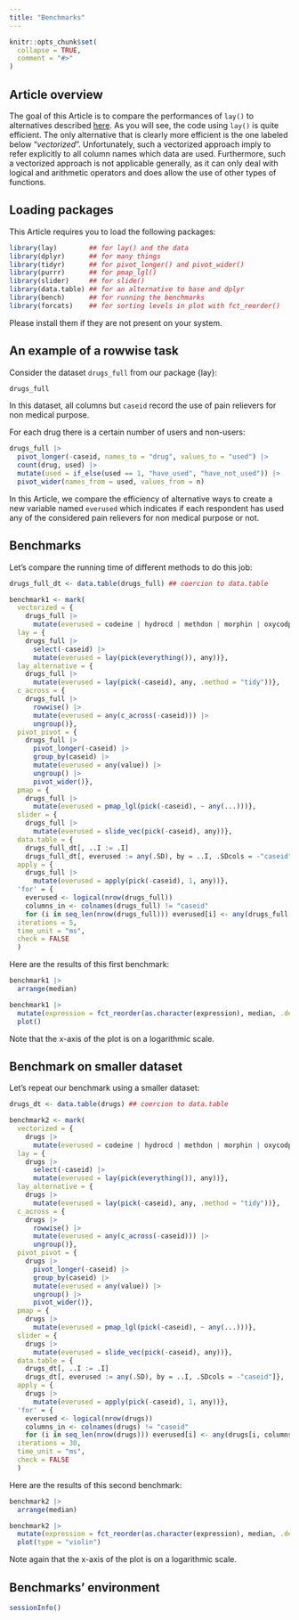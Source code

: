 ```yaml
---
title: "Benchmarks"
---
```


```r
knitr::opts_chunk$set(
  collapse = TRUE,
  comment = "#>"
)
```

## Article overview

The goal of this Article is to compare the performances of `lay()` to alternatives described [here](https://courtiol.github.io/lay/articles/alternatives.html).
As you will see, the code using `lay()` is quite efficient.
The only alternative that is clearly more efficient is the one labeled below "*vectorized*".
Unfortunately, such a vectorized approach imply to refer explicitly to all column names which data are used.
Furthermore, such a vectorized approach is not applicable generally, as it can only deal with logical
and arithmetic operators and does allow the use of other types of functions.


## Loading packages

This Article requires you to load the following packages:

```r
library(lay)        ## for lay() and the data
library(dplyr)      ## for many things
library(tidyr)      ## for pivot_longer() and pivot_wider()
library(purrr)      ## for pmap_lgl()
library(slider)     ## for slide()
library(data.table) ## for an alternative to base and dplyr
library(bench)      ## for running the benchmarks
library(forcats)    ## for sorting levels in plot with fct_reorder()
```

Please install them if they are not present on your system.


## An example of a rowwise task

Consider the dataset `drugs_full` from our package {lay}:
```r
drugs_full
```

In this dataset, all columns but `caseid` record the use of pain relievers for non medical purpose.

For each drug there is a certain number of users and non-users:
```r
drugs_full |>
  pivot_longer(-caseid, names_to = "drug", values_to = "used") |>
  count(drug, used) |>
  mutate(used = if_else(used == 1, "have_used", "have_not_used")) |>
  pivot_wider(names_from = used, values_from = n)
```

In this Article, we compare the efficiency of alternative ways to create a new variable named `everused` which indicates if each respondent has used any of the considered pain relievers for non medical purpose or not.

## Benchmarks

Let's compare the running time of different methods to do this job:

```r
drugs_full_dt <- data.table(drugs_full) ## coercion to data.table

benchmark1 <- mark(
  vectorized = {
    drugs_full |>
      mutate(everused = codeine | hydrocd | methdon | morphin | oxycodp | tramadl | vicolor)},
  lay = {
    drugs_full |>
      select(-caseid) |>
      mutate(everused = lay(pick(everything()), any))},
  lay_alternative = {
    drugs_full |>
      mutate(everused = lay(pick(-caseid), any, .method = "tidy"))},
  c_across = {
    drugs_full |>
      rowwise() |>
      mutate(everused = any(c_across(-caseid))) |>
      ungroup()},
  pivot_pivot = {
    drugs_full |>
      pivot_longer(-caseid) |>
      group_by(caseid) |>
      mutate(everused = any(value)) |>
      ungroup() |>
      pivot_wider()},
  pmap = {
    drugs_full |>
      mutate(everused = pmap_lgl(pick(-caseid), ~ any(...)))},
  slider = {
    drugs_full |>
      mutate(everused = slide_vec(pick(-caseid), any))},
  data.table = {
    drugs_full_dt[, ..I := .I]
    drugs_full_dt[, everused := any(.SD), by = ..I, .SDcols = -"caseid"]},
  apply = {
    drugs_full |>
      mutate(everused = apply(pick(-caseid), 1, any))},
  'for' = {
    everused <- logical(nrow(drugs_full))
    columns_in <- colnames(drugs_full) != "caseid"
    for (i in seq_len(nrow(drugs_full))) everused[i] <- any(drugs_full[i, columns_in])},
  iterations = 5,
  time_unit = "ms",
  check = FALSE
  )
```

Here are the results of this first benchmark:
```r
benchmark1 |>
  arrange(median)
```

```r
benchmark1 |>
  mutate(expression = fct_reorder(as.character(expression), median, .desc = TRUE)) |>
  plot()
```

Note that the x-axis of the plot is on a logarithmic scale.

## Benchmark on smaller dataset

Let's repeat our benchmark using a smaller dataset:

```r
drugs_dt <- data.table(drugs) ## coercion to data.table

benchmark2 <- mark(
  vectorized = {
    drugs |>
      mutate(everused = codeine | hydrocd | methdon | morphin | oxycodp | tramadl | vicolor)},
  lay = {
    drugs |>
      select(-caseid) |>
      mutate(everused = lay(pick(everything()), any))},
  lay_alternative = {
    drugs |>
      mutate(everused = lay(pick(-caseid), any, .method = "tidy"))},
  c_across = {
    drugs |>
      rowwise() |>
      mutate(everused = any(c_across(-caseid))) |>
      ungroup()},
  pivot_pivot = {
    drugs |>
      pivot_longer(-caseid) |>
      group_by(caseid) |>
      mutate(everused = any(value)) |>
      ungroup() |>
      pivot_wider()},
  pmap = {
    drugs |>
      mutate(everused = pmap_lgl(pick(-caseid), ~ any(...)))},
  slider = {
    drugs |>
      mutate(everused = slide_vec(pick(-caseid), any))},
  data.table = {
    drugs_dt[, ..I := .I]
    drugs_dt[, everused := any(.SD), by = ..I, .SDcols = -"caseid"]},
  apply = {
    drugs |>
      mutate(everused = apply(pick(-caseid), 1, any))},
  'for' = {
    everused <- logical(nrow(drugs))
    columns_in <- colnames(drugs) != "caseid"
    for (i in seq_len(nrow(drugs))) everused[i] <- any(drugs[i, columns_in])},
  iterations = 30,
  time_unit = "ms",
  check = FALSE
  )
```

Here are the results of this second benchmark:
```r
benchmark2 |>
  arrange(median)
```

```r
benchmark2 |>
  mutate(expression = fct_reorder(as.character(expression), median, .desc = TRUE)) |>
  plot(type = "violin")
```

Note again that the x-axis of the plot is on a logarithmic scale.

## Benchmarks' environment

```r
sessionInfo()
```

